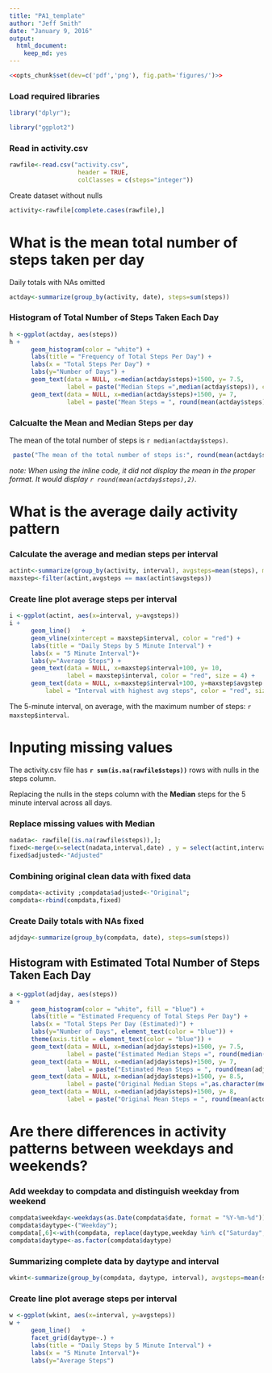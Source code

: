 ```yaml
---
title: "PA1_template"
author: "Jeff Smith"
date: "January 9, 2016"
output:
  html_document:
    keep_md: yes
---
```



```r
<<opts_chunk$set(dev=c('pdf','png'), fig.path='figures/')>>
```

### Load required libraries
```r

library("dplyr");

library("ggplot2")
```

### Read in activity.csv
```r
rawfile<-read.csv("activity.csv",  
                   header = TRUE,
                   colClasses = c(steps="integer"))
```

Create dataset without nulls
```r
activity<-rawfile[complete.cases(rawfile),] 
```


#  What is the mean total number of steps taken per day

Daily totals with NAs omitted
```r
actday<-summarize(group_by(activity, date), steps=sum(steps))
```


### Histogram of Total Number of Steps Taken Each Day

```r
h <-ggplot(actday, aes(steps))
h +
      geom_histogram(color = "white") +
      labs(title = "Frequency of Total Steps Per Day") +
      labs(x = "Total Steps Per Day") +
      labs(y="Number of Days") +
      geom_text(data = NULL, x=median(actday$steps)+1500, y= 7.5, 
                label = paste("Median Steps =",median(actday$steps)), color = "black", size = 4, hjust = 0) +
      geom_text(data = NULL, x=median(actday$steps)+1500, y= 7, 
                label = paste("Mean Steps = ", round(mean(actday$steps),2)), color = "black", size = 4, hjust = 0) 
```  

### Calcualte the Mean and Median Steps per day
 
The mean of the total number of steps is `r median(actday$steps)`.
```r
 paste("The mean of the total number of steps is:", round(mean(actday$steps),2))
```
*note: When using the inline code, it did not display the mean in the proper format.  It would display `r round(mean(actday$steps),2) `.*


# What is the average daily activity pattern

### Calculate the average and median steps per interval
```r
actint<-summarize(group_by(activity, interval), avgsteps=mean(steps), medsteps=median(steps) );
maxstep<-filter(actint,avgsteps == max(actint$avgsteps))
```


### Create line plot average steps per interval
```r
i <-ggplot(actint, aes(x=interval, y=avgsteps))
i +
      geom_line()   +
      geom_vline(xintercept = maxstep$interval, color = "red") +
      labs(title = "Daily Steps by 5 Minute Interval") +
      labs(x = "5 Minute Interval")+
      labs(y="Average Steps") +
      geom_text(data = NULL, x=maxstep$interval+100, y= 10, 
                label = maxstep$interval, color = "red", size = 4) +
      geom_text(data = NULL, x=maxstep$interval+100, y=maxstep$avgstep - 20, 
          label = "Interval with highest avg steps", color = "red", size = 4, hjust = 0)
```                      

The 5-minute interval, on average, with the maximum number of steps: `r maxstep$interval`.


# Inputing missing values


The activity.csv file has **`r sum(is.na(rawfile$steps))`** rows with nulls in the steps column.

Replacing the nulls in the steps column with the **Median** steps for the 5 minute interval across all days.

### Replace missing values with Median
```r
nadata<- rawfile[(is.na(rawfile$steps)),];
fixed<-merge(x=select(nadata,interval,date) , y = select(actint,interval,steps=medsteps), by = "interval");
fixed$adjusted<-"Adjusted"
```
### Combining original clean data with fixed data
```r
compdata<-activity ;compdata$adjusted<-"Original";
compdata<-rbind(compdata,fixed)
```


### Create Daily totals with NAs fixed
```r
adjday<-summarize(group_by(compdata, date), steps=sum(steps))
```

## Histogram with Estimated Total Number of Steps Taken Each Day

```r
a <-ggplot(adjday, aes(steps))
a +
      geom_histogram(color = "white", fill = "blue") +
      labs(title = "Estimated Frequency of Total Steps Per Day") +
      labs(x = "Total Steps Per Day (Estimated)") +
      labs(y="Number of Days", element_text(color = "blue")) +
      theme(axis.title = element_text(color = "blue")) +
      geom_text(data = NULL, x=median(adjday$steps)+1500, y= 7.5, 
                label = paste("Estimated Median Steps =", round(median(adjday$steps),2)), color = "blue", size = 4, hjust = 0) +
      geom_text(data = NULL, x=median(adjday$steps)+1500, y= 7, 
                label = paste("Estimated Mean Steps = ", round(mean(adjday$steps),2)), color = "blue", size = 4, hjust = 0) +
      geom_text(data = NULL, x=median(adjday$steps)+1500, y= 8.5, 
                label = paste("Original Median Steps =",as.character(median(actday$steps))), color = "black", size = 4, hjust = 0) +
      geom_text(data = NULL, x=median(adjday$steps)+1500, y= 8, 
                label = paste("Original Mean Steps = ", round(mean(actday$steps),2)), color = "black", size = 4, hjust = 0) 

```  


# Are there differences in activity patterns between weekdays and weekends?


### Add weekday to compdata and distinguish weekday from weekend
```r
compdata$weekday<-weekdays(as.Date(compdata$date, format = "%Y-%m-%d"));
compdata$daytype<-("Weekday");
compdata[,6]<-with(compdata, replace(daytype,weekday %in% c("Saturday", "Sunday"), "Weekend"));
compdata$daytype<-as.factor(compdata$daytype)
```
### Summarizing complete data by daytype and interval
```r
wkint<-summarize(group_by(compdata, daytype, interval), avgsteps=mean(steps) )
```


### Create line plot average steps per interval
```r
w <-ggplot(wkint, aes(x=interval, y=avgsteps))
w +
      geom_line()   +
      facet_grid(daytype~.) +
      labs(title = "Daily Steps by 5 Minute Interval") +
      labs(x = "5 Minute Interval")+
      labs(y="Average Steps") 
```
